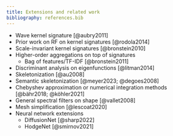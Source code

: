 ```yaml
---
title: Extensions and related work
bibliography: references.bib
---
```


-   Wave kernel signature [@aubry2011]
-   Prior work on RF on kernel signatures [@rodola2014]
-   Scale-invariant kernel signatures [@bronstein2010]
-   Higher-order aggregations on top of signatures
    -   Bag of features/TF-IDF [@bronstein2011]
-   Discriminant analysis on eigenfunctions [@litman2014]
-   Skeletonization [@au2008]
-   Semantic skeletonization [@meyer2023; @degoes2008]
-   Chebyshev approximation or numerical integration methods [@bähr2018; @köhler2021]
-   General spectral filters on shape [@vallet2008]
-   Mesh simplification [@lescoat2020]
-   Neural network extensions
    -   DiffusionNet [@sharp2022]
    -   HodgeNet [@smirnov2021]
